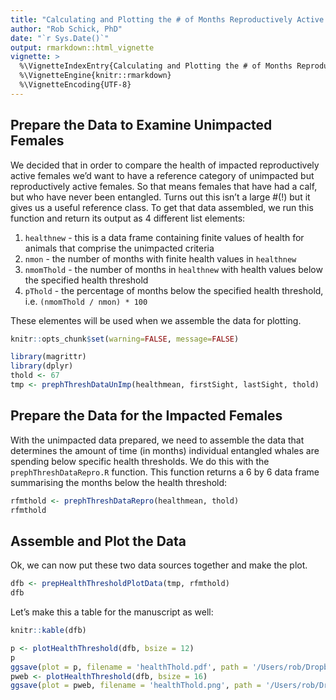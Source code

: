 ```yaml
---
title: "Calculating and Plotting the # of Months Reproductively Active Females Spend Below Certain Health Thresholds"
author: "Rob Schick, PhD"
date: "`r Sys.Date()`"
output: rmarkdown::html_vignette
vignette: >
  %\VignetteIndexEntry{Calculating and Plotting the # of Months Reproductively Active Females Spend Below Certain Health Thresholds}
  %\VignetteEngine{knitr::rmarkdown}
  %\VignetteEncoding{UTF-8}
---
```


## Prepare the Data to Examine Unimpacted Females
We decided that in order to compare the health of impacted reproductively active females we'd want to have a reference category of unimpacted but reproductively active females. So that means females that have had a calf, but who have never been entangled. Turns out this isn't a large #(!) but it gives us a useful reference class. To get that data assembled, we run this function and return its output as 4 different list elements:

1. `healthnew` - this is a data frame containing finite values of health for animals that comprise the unimpacted criteria
2. `nmon` - the number of months with finite health values in `healthnew`
3. `nmomThold` - the number of months in `healthnew` with health values below the specified health threshold
4. `pThold` - the percentage of months below the specified health threshold, i.e. `(nmomThold / nmon) * 100`

These elementes will be used when we assemble the data for plotting.

```r
knitr::opts_chunk$set(warning=FALSE, message=FALSE)
```

```r
library(magrittr)
library(dplyr)
thold <- 67
tmp <- prephThreshDataUnImp(healthmean, firstSight, lastSight, thold)
```

## Prepare the Data for the Impacted Females
With the unimpacted data prepared, we need to assemble the data that determines the amount of time (in months) individual entangled whales are spending below specific health thresholds. We do this with the `prephThreshDataRepro.R` function. This function returns a 6 by 6 data frame summarising the months below the health threshold:

```r
rfmthold <- prephThreshDataRepro(healthmean, thold)
rfmthold
```

## Assemble and Plot the Data
Ok, we can now put these two data sources together and make the plot. 

```r
dfb <- prepHealthThresholdPlotData(tmp, rfmthold)
dfb
```

Let's make this a table for the manuscript as well:

```r
knitr::kable(dfb)
```


```r
p <- plotHealthThreshold(dfb, bsize = 12)
p
ggsave(plot = p, filename = 'healthThold.pdf', path = '/Users/rob/Dropbox/Papers/KnowltonEtAl_Entanglement/images/', device = 'pdf')
pweb <- plotHealthThreshold(dfb, bsize = 16)
ggsave(plot = pweb, filename = 'healthThold.png', path = '/Users/rob/Dropbox/Papers/KnowltonEtAl_Entanglement/images/', device = 'png', dpi = 300, width = 9, height = 6, units = 'in')
```
